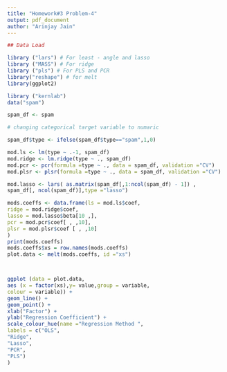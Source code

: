 ---
title: "Homework#3 Problem-4"
output: pdf_document
author: "Arinjay Jain"
---

```{r, include=FALSE}
## Data Load

library ("lars") # For least - angle and lasso
library ("MASS") # For ridge
library ("pls") # For PLS and PCR
library("reshape") # for melt
library(ggplot2)

library ("kernlab")
data("spam")

spam_df <- spam

# changing categorical target variable to numaric 

spam_df$type <- ifelse(spam_df$type=="spam",1,0)

```

```{r, include= TRUE}
mod.ls <- lm(type ~ .-1, spam_df)
mod.ridge <- lm.ridge(type ~ ., spam_df)
mod.pcr <- pcr(formula =type ~ ., data = spam_df, validation ="CV")
mod.plsr <- plsr(formula =type ~ ., data = spam_df, validation ="CV")

mod.lasso <- lars( as.matrix(spam_df[,1:ncol(spam_df) - 1]) ,
spam_df[, ncol(spam_df)],type ="lasso")

mods.coeffs <- data.frame(ls = mod.ls$coef,
ridge = mod.ridge$coef,
lasso = mod.lasso$beta[10 ,],
pcr = mod.pcr$coef[ , ,10],
plsr = mod.plsr$coef [ , ,10]
)
print(mods.coeffs)
mods.coeffs$xs = row.names(mods.coeffs)
plot.data <- melt(mods.coeffs, id ="xs")



ggplot (data = plot.data,
aes (x = factor(xs),y= value,group = variable,
colour = variable)) +
geom_line() +
geom_point() +
xlab("Factor") +
ylab("Regression Coefficient") +
scale_colour_hue(name ="Regression Method ",
labels = c("OLS",
"Ridge",
"Lasso",
"PCR",
"PLS")
)
```

